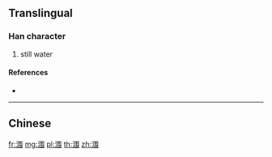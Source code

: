 {{character info/new}}
{{also|潿}}
==Translingual==

===Han character===
{{Han char|rn=85|rad=水|as=07|sn=10|four=|canj=EWQS|ids=⿰氵围}}

# still water

====References====
* {{Han ref|kx=0627.311|hdz=31624.010|uh=6DA0|ud=28064}}

----

==Chinese==
{{zh-see|潿}}

[[fr:涠]]
[[mg:涠]]
[[pl:涠]]
[[th:涠]]
[[zh:涠]]